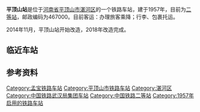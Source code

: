 {{expand|time=2014-06-23T00:43:54+00:00}}

{{Infobox China railway station 
|车站名称 = 平顶山站
|图片 = 
|图片介紹 = 
|车站名称拼音 = Pingdingshan Zhan
|英文名称 = Pingdingshan Railway Station
|车站代码 = 21857<ref>{{cite book|title=中华人民共和国铁路车站代码（GB/T 10302-2010）|publisher=中国标准出版社|year=2010|isbn=155066140495|ignore-isbn-error=true|pages=27}}</ref>
|电报码 = PEN
|拼音码 = PDS
|车站位置 = [[河南省|河南省]][[平顶山市|平顶山市]][[湛河区|湛河区]]和顺路
|归属 = [[武汉铁路局|武汉铁路局]]
|线路 = [[孟宝铁路|孟宝铁路]]
|车站等级 = [[二等站_(中国大陆)|二等站]]
|月台数目 = 2
|站台面 = 3
|股道数目 = 6
|route_map={{平顶山站RDT}}
}}
'''平顶山站'''是位于[[河南省|河南省]][[平顶山市|平顶山市]][[湛河区|湛河区]]的一个铁路车站，建于1957年，目前为[[二等站_(中国大陆)|二等站]]，邮政编码为467000。目前客运：办理旅客乘降；行李、包裹托运。

2014年11月，平顶山站开始改造，2018年改造完成。

==临近车站==
{{start rail box|[[File:China_Railways.svg|16px]][[中国铁路|中国铁路]]}}
{{s-inop|[[平顶山东站|平顶山东站]]|[[漯河站|漯河]]方向}}
{{s-line|[[孟宝铁路|孟宝铁路]]<br />← 10km 平顶山站 {{0}}7km →}}
{{s-inop|[[姚孟站|姚孟站]]|[[宝丰站|宝丰]]方向}}
{{end box}}

==参考资料==
{{reflist}}

{{孟宝铁路}}

[[Category:孟宝铁路车站|Category:孟宝铁路车站]]
[[Category:平顶山市铁路车站|Category:平顶山市铁路车站]]
[[Category:湛河区|Category:湛河区]]
[[Category:中国铁路武汉局集团车站|Category:中国铁路武汉局集团车站]]
[[Category:中国铁路二等站|Category:中国铁路二等站]]
[[Category:1957年启用的铁路车站|Category:1957年启用的铁路车站]]